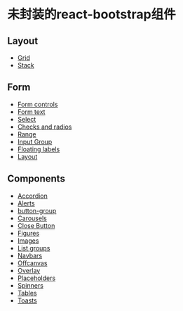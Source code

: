 # 未封装的react-bootstrap组件
## Layout
- [Grid](https://react-bootstrap.github.io/docs/layout/grid)
- [Stack](https://react-bootstrap.github.io/docs/layout/stack)
## Form
- [Form controls](https://react-bootstrap.github.io/docs/forms/form-control)
- [Form text](https://react-bootstrap.github.io/docs/forms/form-text)
- [Select](https://react-bootstrap.github.io/docs/forms/select)
- [Checks and radios](https://react-bootstrap.github.io/docs/forms/checks-radios)
- [Range](https://react-bootstrap.github.io/docs/forms/range)
- [Input Group](https://react-bootstrap.github.io/docs/forms/input-group)
- [Floating labels](https://react-bootstrap.github.io/docs/forms/floating-labels)
- [Layout](https://react-bootstrap.github.io/docs/forms/layout)
## Components
- [Accordion](https://react-bootstrap.github.io/docs/components/accordion)
- [Alerts](https://react-bootstrap.github.io/docs/components/alerts)
- [button-group](https://react-bootstrap.github.io/docs/components/button-group)
- [Carousels](https://react-bootstrap.github.io/docs/components/carousel)
- [Close Button](https://react-bootstrap.github.io/docs/components/close-button)
- [Figures](https://react-bootstrap.github.io/docs/components/figures)
- [Images](https://react-bootstrap.github.io/docs/components/images)
- [List groups](https://react-bootstrap.github.io/docs/components/list-group)
- [Navbars](https://react-bootstrap.github.io/docs/components/navbar#navbar)
- [Offcanvas](https://react-bootstrap.github.io/docs/components/offcanvas)
- [Overlay](https://react-bootstrap.github.io/docs/components/overlays)
- [Placeholders](https://react-bootstrap.github.io/docs/components/placeholder#placeholder)
- [Spinners](https://react-bootstrap.github.io/docs/components/spinners)
- [Tables](https://react-bootstrap.github.io/docs/components/table)
- [Toasts](https://react-bootstrap.github.io/docs/components/toasts)